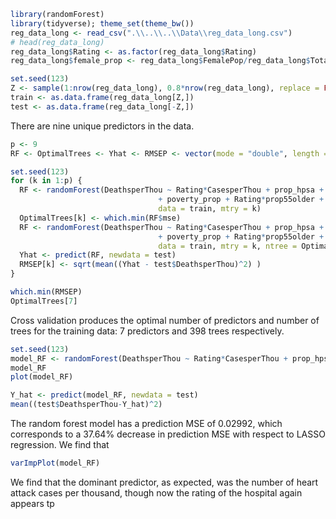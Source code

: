 
```r
library(randomForest)
library(tidyverse); theme_set(theme_bw())
reg_data_long <- read_csv(".\\..\\..\\Data\\reg_data_long.csv")
# head(reg_data_long)
reg_data_long$Rating <- as.factor(reg_data_long$Rating)
reg_data_long$female_prop <- reg_data_long$FemalePop/reg_data_long$TotalPop

set.seed(123)
Z <- sample(1:nrow(reg_data_long), 0.8*nrow(reg_data_long), replace = FALSE)
train <- as.data.frame(reg_data_long[Z,])
test <- as.data.frame(reg_data_long[-Z,])
```

There are nine unique predictors in the data.

```r
p <- 9 
RF <- OptimalTrees <- Yhat <- RMSEP <- vector(mode = "double", length = p)

set.seed(123)
for (k in 1:p) {
  RF <- randomForest(DeathsperThou ~ Rating*CasesperThou + prop_hpsa + nonwhite_prop + median_income + unempl_prop 
								 + poverty_prop + Rating*prop55older + Rating*HospNumber,
								 data = train, mtry = k)
  OptimalTrees[k] <- which.min(RF$mse)
  RF <- randomForest(DeathsperThou ~ Rating*CasesperThou + prop_hpsa + nonwhite_prop + median_income + unempl_prop 
								 + poverty_prop + Rating*prop55older + Rating*HospNumber,
								 data = train, mtry = k, ntree = OptimalTrees[k])
  Yhat <- predict(RF, newdata = test)
  RMSEP[k] <- sqrt(mean((Yhat - test$DeathsperThou)^2) )
}

which.min(RMSEP)
OptimalTrees[7]
```

Cross validation produces the optimal number of predictors and number of trees for the training data: 7 predictors and 398 trees respectively. 

```r
set.seed(123)
model_RF <- randomForest(DeathsperThou ~ Rating*CasesperThou + prop_hpsa + nonwhite_prop + median_income + unempl_prop + poverty_prop + Rating*prop55older + Rating*HospNumber, data = train, mtry = 7, ntree = 398)
model_RF
plot(model_RF)

Y_hat <- predict(model_RF, newdata = test)
mean((test$DeathsperThou-Y_hat)^2)
```

The random forest model has a prediction MSE of 0.02992, which corresponds to a 37.64% decrease in prediction MSE with respect to LASSO regression. We find that

```r
varImpPlot(model_RF)
```

We find that the dominant predictor, as expected, was the number of heart attack cases per thousand, though now the rating of the hospital again appears tp 

